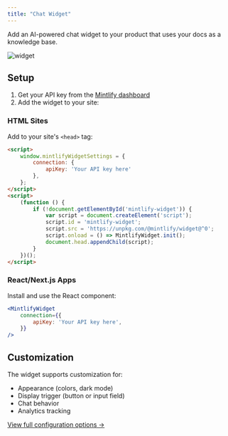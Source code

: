 ```yaml
---
title: "Chat Widget"
---
```


Add an AI-powered chat widget to your product that uses your docs as a knowledge base.

![widget](https://mintlify-assets.b-cdn.net/widget/hero.webp)

## Setup

1. Get your API key from the [Mintlify dashboard](https://dashboard.mintlify.com/chat/widget-auth)
2. Add the widget to your site:

### HTML Sites

Add to your site's `<head>` tag:

```html
<script>
    window.mintlifyWidgetSettings = {
        connection: {
            apiKey: 'Your API key here'
        },
    };
</script>
<script>
    (function () {
        if (!document.getElementById('mintlify-widget')) {
            var script = document.createElement('script');
            script.id = 'mintlify-widget';
            script.src = 'https://unpkg.com/@mintlify/widget@^0';
            script.onload = () => MintlifyWidget.init();
            document.head.appendChild(script);
        }
    })();
</script>
```

### React/Next.js Apps

Install and use the React component:

```jsx
<MintlifyWidget
    connection={{
        apiKey: 'Your API key here',
    }}
/>
```

## Customization

The widget supports customization for:
- Appearance (colors, dark mode)
- Display trigger (button or input field)
- Chat behavior
- Analytics tracking

[View full configuration options →](https://mintlify.com/docs/api-reference/widget)